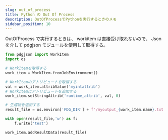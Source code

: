 ```yaml
---
slug: out_of_process
title: Python の Out Of Process
description: OutOfProcessでPythonを実行するときのメモ
sidebar_position: 10
---
```


OutOfProcess で実行するときは、 workitem は直接受け取れないので、
Json を介して pdgjson モジュールを使用して取得する。

```python
from pdgjson import WorkItem
import os

# WorkItemを取得する
work_item = WorkItem.fromJobEnvironment()

# WorkItemのアトリビュートを取得する
val = work_item.attribValue('myintattrib')
# WorkItemにアトリビュートを追加する
work_item.setStringAttrib('runtime_attrib', val, 0)

# 生成物を追加する
result_file = os.environ['PDG_DIR'] + f'/myoutput_{work_item.name}.txt'

with open(result_file,'w') as f:
    f.write('test')

work_item.addResultData(result_file)
```
